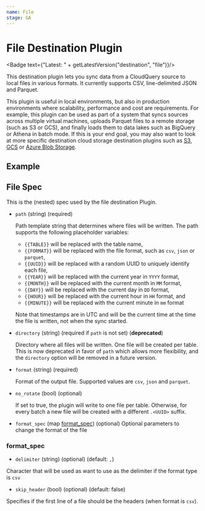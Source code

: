 ```yaml
---
name: File
stage: GA
---
```

# File Destination Plugin


<Badge text={"Latest: " + getLatestVersion("destination", "file")}/>

This destination plugin lets you sync data from a CloudQuery source to local files in various formats. It currently supports CSV, line-delimited JSON and Parquet.

This plugin is useful in local environments, but also in production environments where scalability, performance and cost are requirements. For example, this plugin can be used as part of a system that syncs sources across multiple virtual machines, uploads Parquet files to a remote storage (such as S3 or GCS), and finally loads them to data lakes such as BigQuery or Athena in batch mode. If this is your end goal, you may also want to look at more specific destination cloud storage destination plugins such as [S3](/docs/plugins/destinations/s3/overview), [GCS](/docs/plugins/destinations/gcs/overview) or [Azure Blob Storage](/docs/plugins/destinations/azblob/overview).

## Example

<Configuration />

## File Spec

This is the (nested) spec used by the file destination Plugin.

- `path` (string) (required)

  Path template string that determines where files will be written. The path supports the following placeholder variables:

  - `{{TABLE}}` will be replaced with the table name,
  - `{{FORMAT}}` will be replaced with the file format, such as `csv`, `json` or `parquet`,
  - `{{UUID}}` will be replaced with a random UUID to uniquely identify each file,
  - `{{YEAR}}` will be replaced with the current year in `YYYY` format,
  - `{{MONTH}}` will be replaced with the current month in `MM` format,
  - `{{DAY}}` will be replaced with the current day in `DD` format,
  - `{{HOUR}}` will be replaced with the current hour in `HH` format, and
  - `{{MINUTE}}` will be replaced with the current minute in `mm` format

  Note that timestamps are in UTC and will be the current time at the time the file is written, not when the sync started.

- `directory` (string) (required if `path` is not set) (**deprecated**)

  Directory where all files will be written. One file will be created per table. This is now deprecated in favor of `path` which allows more flexibility, and the `directory` option will be removed in a future version.

- `format` (string) (required)

  Format of the output file.  Supported values are `csv`, `json` and `parquet`.

- `no_rotate` (bool) (optional)

  If set to true, the plugin will write to one file per table.
  Otherwise, for every batch a new file will be created with a different `.<UUID>` suffix.

- `format_spec` (map [format_spec](#format_spec)) (optional)
Optional parameters to change the format of the file

### format_spec

- `delimiter` (string) (optional) (default: `,`)

Character that will be used as want to use as the delimiter if the format type is `csv`

- `skip_header` (bool) (optional) (default: false)

Specifies if the first line of a file should be the headers (when format is `csv`).
